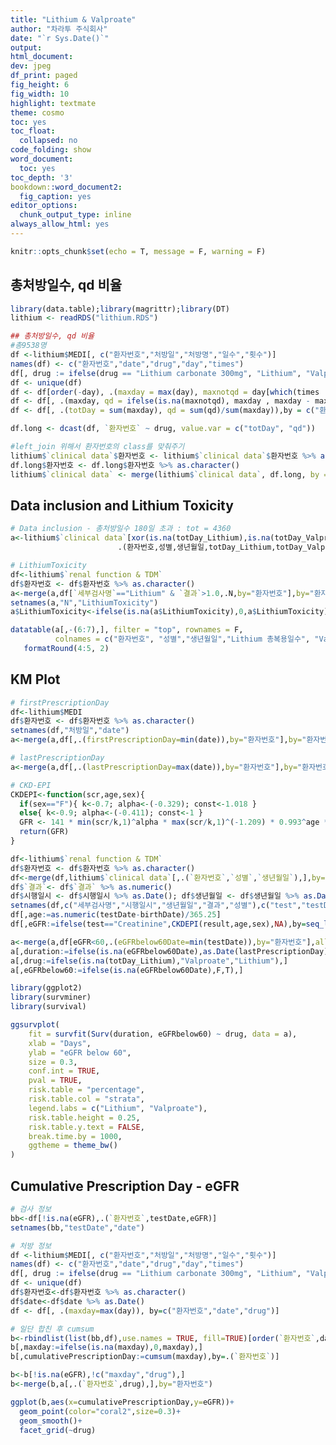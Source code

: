 ---
title: "Lithium & Valproate"
author: "차라투 주식회사"
date: "`r Sys.Date()`"
output:
html_document: 
dev: jpeg
df_print: paged
fig_height: 6
fig_width: 10
highlight: textmate
theme: cosmo
toc: yes
toc_float:
  collapsed: no
code_folding: show
word_document:
  toc: yes
toc_depth: '3'
bookdown::word_document2:
  fig_caption: yes
editor_options:
  chunk_output_type: inline
always_allow_html: yes
---
  
<style>
p {line-height: 2.5em;}
pre, code {white-space:pre !important; overflow-x:scroll !important}
</style>
  
```{r setup, include=FALSE}
knitr::opts_chunk$set(echo = T, message = F, warning = F)
```


## 총처방일수, qd 비율

```{r qdratio, echo=F}
library(data.table);library(magrittr);library(DT)
lithium <- readRDS("lithium.RDS")

## 총처방일수, qd 비율
#총9538명
df <-lithium$MEDI[, c("환자번호","처방일","처방명","일수","횟수")] 
names(df) <- c("환자번호","date","drug","day","times")
df[, drug := ifelse(drug == "Lithium carbonate 300mg", "Lithium", "Valproate")]
df <- unique(df)
df <- df[order(-day), .(maxday = max(day), maxnotqd = day[which(times != 1)[1]]), by=c("환자번호","date","drug")]
df <- df[, .(maxday, qd = ifelse(is.na(maxnotqd), maxday , maxday - maxnotqd)), by=c("환자번호","date","drug")]
df <- df[, .(totDay = sum(maxday), qd = sum(qd)/sum(maxday)),by = c("환자번호", "drug")]

df.long <- dcast(df, `환자번호` ~ drug, value.var = c("totDay", "qd"))

#left_join 위해서 환자번호의 class를 맞춰주기
lithium$`clinical data`$환자번호 <- lithium$`clinical data`$환자번호 %>% as.numeric() %>% as.character()
df.long$환자번호 <- df.long$환자번호 %>% as.character()
lithium$`clinical data` <- merge(lithium$`clinical data`, df.long, by = "환자번호")
```


<!-- ## Histogram -->
<!-- ```{r, echo=F} -->
<!-- summary(df.long[, 4:5]) -->
<!-- library(ggplot2) -->
<!-- ggplot(df, aes(qd, y=(..count..)/sum(..count..))) + geom_histogram(position="identity", alpha=0.4) + scale_y_continuous(labels = scales::percent) + facet_wrap(~  drug) + -->
<!--   xlab("QD 비율") + ylab("Percent") -->
<!-- ``` -->

## Data inclusion and Lithium Toxicity
```{r Data, echo=F}
# Data inclusion - 총처방일수 180일 초과 : tot = 4360
a<-lithium$`clinical data`[xor(is.na(totDay_Lithium),is.na(totDay_Valproate)) & (totDay_Lithium>180 | totDay_Valproate>180),
                        .(환자번호,성별,생년월일,totDay_Lithium,totDay_Valproate,qd_Lithium,qd_Valproate),]

# LithiumToxicity
df<-lithium$`renal function & TDM`
df$환자번호 <- df$환자번호 %>% as.character()
a<-merge(a,df[`세부검사명`=="Lithium" & `결과`>1.0,.N,by="환자번호"],by="환자번호",all.x=TRUE)
setnames(a,"N","LithiumToxicity")
a$LithiumToxicity<-ifelse(is.na(a$LithiumToxicity),0,a$LithiumToxicity)

datatable(a[,-(6:7),], filter = "top", rownames = F,
          colnames = c("환자번호", "성별","생년월일","Lithium 총복용일수", "Valproate 총복용일수", "Lithium Toxicity")) %>% 
   formatRound(4:5, 2)
```

## KM Plot
```{r KM, echo=F}

# firstPrescriptionDay
df<-lithium$MEDI
df$환자번호 <- df$환자번호 %>% as.character()
setnames(df,"처방일","date")
a<-merge(a,df[,.(firstPrescriptionDay=min(date)),by="환자번호"],by="환자번호",all.x=TRUE)

# lastPrescriptionDay
a<-merge(a,df[,.(lastPrescriptionDay=max(date)),by="환자번호"],by="환자번호",all.x=TRUE)

# CKD-EPI
CKDEPI<-function(scr,age,sex){
  if(sex=="F"){ k<-0.7; alpha<-(-0.329); const<-1.018 }
  else{ k<-0.9; alpha<-(-0.411); const<-1 }
  GFR <- 141 * min(scr/k,1)^alpha * max(scr/k,1)^(-1.209) * 0.993^age * const
  return(GFR)
}

df<-lithium$`renal function & TDM`
df$환자번호 <- df$환자번호 %>% as.character()
df<-merge(df,lithium$`clinical data`[,.(`환자번호`,`성별`,`생년월일`),],by="환자번호",mult=all)
df$`결과`<- df$`결과` %>% as.numeric()
df$시행일시 <- df$시행일시 %>% as.Date(); df$생년월일 <- df$생년월일 %>% as.Date()
setnames(df,c("세부검사명","시행일시","생년월일","결과","성별"),c("test","testDate","birthDate","result","sex"))
df[,age:=as.numeric(testDate-birthDate)/365.25]
df[,eGFR:=ifelse(test=="Creatinine",CKDEPI(result,age,sex),NA),by=seq_len(nrow(df))]

a<-merge(a,df[eGFR<60,.(eGFRbelow60Date=min(testDate)),by="환자번호"],all.x=TRUE)
a[,duration:=ifelse(is.na(eGFRbelow60Date),as.Date(lastPrescriptionDay)-as.Date(firstPrescriptionDay),as.Date(eGFRbelow60Date)-as.Date(firstPrescriptionDay)),]
a[,drug:=ifelse(is.na(totDay_Lithium),"Valproate","Lithium"),]
a[,eGFRbelow60:=ifelse(is.na(eGFRbelow60Date),F,T),]

library(ggplot2)
library(survminer)
library(survival)

ggsurvplot(
    fit = survfit(Surv(duration, eGFRbelow60) ~ drug, data = a),
    xlab = "Days", 
    ylab = "eGFR below 60",
    size = 0.3,                 
    conf.int = TRUE,          
    pval = TRUE,              
    risk.table = "percentage",
    risk.table.col = "strata",
    legend.labs = c("Lithium", "Valproate"),
    risk.table.height = 0.25,
    risk.table.y.text = FALSE,
    break.time.by = 1000,
    ggtheme = theme_bw()
)

```


## Cumulative Prescription Day - eGFR
```{r cumDay-eGFR, echo=F}
# 검사 정보
bb<-df[!is.na(eGFR),.(`환자번호`,testDate,eGFR)]
setnames(bb,"testDate","date")

# 처방 정보
df <-lithium$MEDI[, c("환자번호","처방일","처방명","일수","횟수")]
names(df) <- c("환자번호","date","drug","day","times")
df[, drug := ifelse(drug == "Lithium carbonate 300mg", "Lithium", "Valproate")]
df <- unique(df)
df$환자번호<-df$환자번호 %>% as.character()
df$date<-df$date %>% as.Date()
df <- df[, .(maxday=max(day)), by=c("환자번호","date","drug")]

# 일단 합친 후 cumsum
b<-rbindlist(list(bb,df),use.names = TRUE, fill=TRUE)[order(`환자번호`,date)]
b[,maxday:=ifelse(is.na(maxday),0,maxday),]
b[,cumulativePrescriptionDay:=cumsum(maxday),by=.(`환자번호`)]

b<-b[!is.na(eGFR),!c("maxday","drug"),]
b<-merge(b,a[,.(`환자번호`,drug),],by="환자번호")

ggplot(b,aes(x=cumulativePrescriptionDay,y=eGFR))+
  geom_point(color="coral2",size=0.3)+
  geom_smooth()+
  facet_grid(~drug)
```